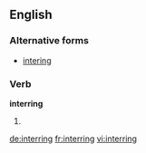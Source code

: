 ==English==

===Alternative forms===
* [[intering]] {{qualifier|rare}}

===Verb===
'''interring'''

# {{present participle of|inter}}

[[de:interring]]
[[fr:interring]]
[[vi:interring]]